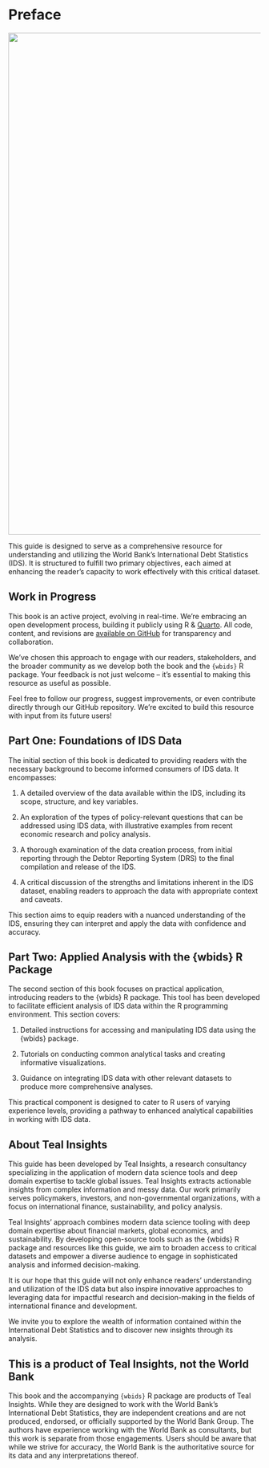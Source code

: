 # Preface {.unnumbered}

![](teal_insights_logo.png){fig-alt="Teal Insights Logo" fig-align="center" width="1000"}

This guide is designed to serve as a comprehensive resource for understanding and utilizing the World Bank's International Debt Statistics (IDS). It is structured to fulfill two primary objectives, each aimed at enhancing the reader's capacity to work effectively with this critical dataset.

::: callout-important
## Work in Progress

This book is an active project, evolving in real-time. We're embracing an open development process, building it publicly using R & [Quarto](https://quarto.org/). All code, content, and revisions are [available on GitHub](https://github.com/Teal-Insights/teal_insights_guide_to_wbids) for transparency and collaboration.

We've chosen this approach to engage with our readers, stakeholders, and the broader community as we develop both the book and the `{wbids}` R package. Your feedback is not just welcome – it's essential to making this resource as useful as possible.

Feel free to follow our progress, suggest improvements, or even contribute directly through our GitHub repository. We're excited to build this resource with input from its future users!
:::

## Part One: Foundations of IDS Data

The initial section of this book is dedicated to providing readers with the necessary background to become informed consumers of IDS data. It encompasses:

1.  A detailed overview of the data available within the IDS, including its scope, structure, and key variables.

2.  An exploration of the types of policy-relevant questions that can be addressed using IDS data, with illustrative examples from recent economic research and policy analysis.

3.  A thorough examination of the data creation process, from initial reporting through the Debtor Reporting System (DRS) to the final compilation and release of the IDS.

4.  A critical discussion of the strengths and limitations inherent in the IDS dataset, enabling readers to approach the data with appropriate context and caveats.

This section aims to equip readers with a nuanced understanding of the IDS, ensuring they can interpret and apply the data with confidence and accuracy.

## Part Two: Applied Analysis with the {wbids} R Package

The second section of this book focuses on practical application, introducing readers to the {wbids} R package. This tool has been developed to facilitate efficient analysis of IDS data within the R programming environment. This section covers:

1.  Detailed instructions for accessing and manipulating IDS data using the {wbids} package.

2.  Tutorials on conducting common analytical tasks and creating informative visualizations.

3.  Guidance on integrating IDS data with other relevant datasets to produce more comprehensive analyses.

This practical component is designed to cater to R users of varying experience levels, providing a pathway to enhanced analytical capabilities in working with IDS data.

## About Teal Insights

This guide has been developed by Teal Insights, a research consultancy specializing in the application of modern data science tools and deep domain expertise to tackle global issues. Teal Insights extracts actionable insights from complex information and messy data. Our work primarily serves policymakers, investors, and non-governmental organizations, with a focus on international finance, sustainability, and policy analysis.

Teal Insights' approach combines modern data science tooling with deep domain expertise about financial markets, global economics, and sustainability. By developing open-source tools such as the {wbids} R package and resources like this guide, we aim to broaden access to critical datasets and empower a diverse audience to engage in sophisticated analysis and informed decision-making.

It is our hope that this guide will not only enhance readers' understanding and utilization of the IDS data but also inspire innovative approaches to leveraging data for impactful research and decision-making in the fields of international finance and development.

We invite you to explore the wealth of information contained within the International Debt Statistics and to discover new insights through its analysis.

::: callout-note
## This is a product of Teal Insights, not the World Bank

This book and the accompanying `{wbids}` R package are products of Teal Insights. While they are designed to work with the World Bank's International Debt Statistics, they are independent creations and are not produced, endorsed, or officially supported by the World Bank Group. The authors have experience working with the World Bank as consultants, but this work is separate from those engagements. Users should be aware that while we strive for accuracy, the World Bank is the authoritative source for its data and any interpretations thereof.
:::
